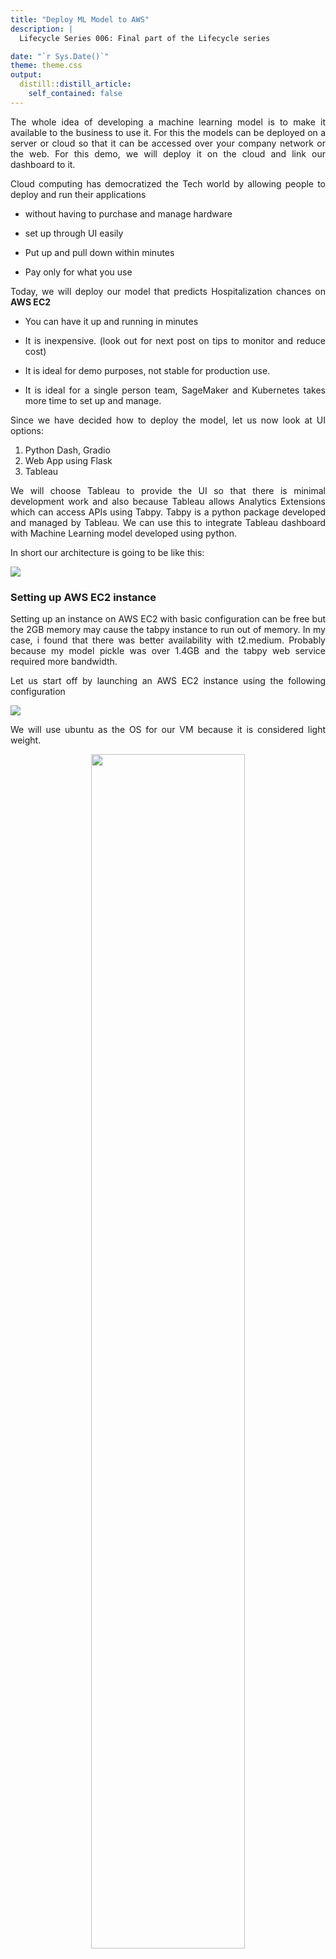 ```yaml
---
title: "Deploy ML Model to AWS"
description: |
  Lifecycle Series 006: Final part of the Lifecycle series

date: "`r Sys.Date()`"
theme: theme.css
output:
  distill::distill_article:
    self_contained: false
---
```


<style>
body {
text-align: justify}
</style>

The whole idea of developing a machine learning model is to make it available to the business to use it. For this the models can be deployed on a server or cloud so that it can be accessed over your company network or the web. For this demo, we will deploy it on the cloud and link our dashboard to it.

Cloud computing has democratized the Tech world by allowing people to deploy and run their applications

- without having to purchase and manage hardware

- set up through UI easily

- Put up and pull down within minutes

- Pay only for what you use


Today, we will deploy our model that predicts Hospitalization chances on <b>AWS EC2</b>

* You can have it up and running in minutes

* It is inexpensive. (look out for next post on tips to monitor and reduce cost)

* It is ideal for demo purposes, not stable for production use.

* It is ideal for a single person team, SageMaker and Kubernetes takes more time to set up and manage.

Since we have decided how to deploy the model, let us now look at UI options:

1. Python Dash, Gradio
2. Web App using Flask
3. Tableau

We will choose Tableau to provide the UI so that there is minimal development work and also because Tableau allows Analytics Extensions which can access APIs using Tabpy. Tabpy is a python package developed and managed by Tableau. We can use this to integrate Tableau dashboard with Machine Learning model developed using python.

In short our architecture is going to be like this:

![](image/AWS_Tabpy_Arch.png)

### Setting up AWS EC2 instance
Setting up an instance on AWS EC2 with basic configuration can be free but the 2GB memory may cause the tabpy instance to run out of memory. In my case, i found that there was better availability with t2.medium. Probably because my model pickle was over 1.4GB and the tabpy web service required more bandwidth.

Let us start off by launching an AWS EC2 instance using the following configuration

![](image/AWS_instance_type.png)

We will use ubuntu as the OS for our VM because it is considered light weight.

<center>

![](image/ubuntu.png){width=70%}

</center>


We will create a key pair which allows us to SSH into our vm. Remember to use the ppk key if you are going to use putty. In this case, since I will only be deploying the model on the instance, i will just use the windows command prompt. Save the key for further use.

<center>

![](image/key.png){width=70%}

</center>

For security, we will set up the default port 22 to ssh into the vm and then we will need to allow the port 9004 which is the default port used by tabpy server to listen for requests. Note that here we have set up to accept requests from any IP. We can also restrict to a particular IP especially for the SSH security.

![](image/security.png)

Once done with the configuration, launch the instance and wait for the status to change to running.We will be using the public IP and DNS as well as the saved key pair in further steps.


![](image/instance.png)

### Setting up the server

Great! Now let us SSH into the vm from windows command prompt and do the necessary installations. Below is the command for ssh, using the key name as well as the dns.


<div style="background-color: #1e1e1e;" cursor=none><span style="color: #d4d4d4;"> ssh -i "tabpy_key.pem" ubuntu@ec2-54-151-241-225.ap-southeast-1.compute.amazonaws.com</span></div>


Ubuntu comes with the latest version of Python.


![](image/setup.png)

We will install pip and tabpy.But first, it is good practice to update the environment before installation. We will use the following command.

<div style="background-color: #1e1e1e;" cursor=none><span style="color: #d4d4d4;">sudo apt-get update</span></div>


Now let us install pip.


<div style="background-color: #1e1e1e;" cursor=none><span style="color: #d4d4d4;">sudo apt-get -y install python3-pip</span></div>


Now let us install tabpy.


<div style="background-color: #1e1e1e;" cursor=none><span style="color: #d4d4d4;">pip3 install tabpy</span></div>


After installing tabpy package, the ssh needs to be reinitiated to be able to run tabpy server.


<div style="background-color: #1e1e1e;" cursor=none><span style="color: #d4d4d4;">tabpy</span></div>


Now let us ssh into the vm from windows command prompt to transfer the files. Below is the command to transfer the files


<div style="background-color: #1e1e1e;" cursor=none><span style="color: #d4d4d4;">scp -r -i "tabpy_001.pem" ./AWS_Files ubuntu@ec2-54-151-241-225.ap-southeast-1.compute.amazonaws.com:~/</span></div>


We can see that the model pickle, pre_process pickle as well as the python script to deploy the machine learning model are moved to the vm.


![](image/transfer.png)
We can confirm that the files are on vm.

<center>

![](image/vm_files.png){width=60%}

</center>

Let us now run the deploy_app.py using the below command


<div style="background-color: #1e1e1e;" cursor=none><span style="color: #d4d4d4;">python3 deploy_app.py</span></div>


The python script in deploy_app.py (below) deploys the machine learning model on the tabpy server. Please feel free to download the script from [Github](https://github.com/RakenduR/Healthcare_Analytics/tree/main/AWS_Files)


![](image/deploy_app.png){width=100%}

After running the above python script, we can verify that our function <code>Hospitalization_Prediction</code> is available on tabpy server

<center>

![](image/tab_server.png){width=70%}

</center>

### Settings on Tableau dashboard

Let us now set up tableau to access the machine learning model from Tableau Desktop - Help - Settings and Performance - Manage Analytics Extension Connection as below. The Test Connection shows a successful message. Yay!

<center>

![](image/tab_setting.png){width=60%}

</center>

Let us now try out our dashboard. Click on the image below to view the video

[![Youtube](image/dashboard.png){width=70%}](https://youtu.be/b9KLPyCx-y0)

### Steps to keep Tabpy running on the server

You have your dashboard up an running now, but if you close your terminal, the tabpy will get terminated. In order to keep it running when you are not connected to the server, we can install <b>tmux</b> which is a terminal multiplexer for unix like operating systems.

1. Stop Tabpy using Cntrl X, Cntrl C

2. Install tmux

<div style="background-color: #1e1e1e;" cursor=none><span style="color: #d4d4d4;">sudo apt install tmux</span></div>
<br>
3. Create new session called tabpy

<div style="background-color: #1e1e1e;" cursor=none><span style="color: #d4d4d4;">tmux new -s tabpy</span></div>
<br>
4. Start tabpy in the new session by entering 'tabpy'. So now the session is active and it can be detached by typing Cntrl B, D. Now the session is detached and the terminal can be closed, the tableau dashboard will still be able to access the ML model running on AWS EC2.

5. To get a list of all active sessions, use the following command 

<div style="background-color: #1e1e1e;" cursor=none><span style="color: #d4d4d4;">tmux ls</span></div>
<br>
6. In order to attach to an active session, use the following command

<div style="background-color: #1e1e1e;" cursor=none><span style="color: #d4d4d4;">tmux attach-session -t tabpy</span></div>
<br>
Screenshot of the terminal below for reference:


![](image/tmux.png)



There you go! The Machine Learning model is up and running and accessible to the Tableau Dashboard from anywhere.

Stay peeled for other posts in the <b>Machine Learning Project Lifecycle</b> :)


### References

[https://www.machinelearningplus.com/deployment/deploy-ml-model-aws-ec2-instance/](https://www.machinelearningplus.com/deployment/deploy-ml-model-aws-ec2-instance/)

[https://www.youtube.com/watch?v=Xk67f45BuoA](https://www.youtube.com/watch?v=Xk67f45BuoA)

[https://www.educative.io/answers/installing-pip3-in-ubuntu](https://www.educative.io/answers/installing-pip3-in-ubuntu)